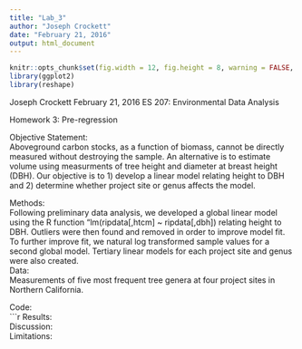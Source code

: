 ```yaml
---
title: "Lab_3"
author: "Joseph Crockett"
date: "February 21, 2016"
output: html_document
---
```

```r
knitr::opts_chunk$set(fig.width = 12, fig.height = 8, warning = FALSE, message = FALSE)
library(ggplot2)
library(reshape)
```

Joseph Crockett
February 21, 2016
ES 207: Environmental Data Analysis

Homework 3: Pre-regression

Objective Statement:  
Aboveground carbon stocks, as a function of biomass, cannot be directly measured without destroying the sample.  An alternative is to estimate volume using measurments of tree height and diameter at breast height (DBH). Our objective is to 1) develop a linear model relating height to DBH and 2) determine whether project site or genus affects the model.  

Methods:  
Following preliminary data analysis, we developed a global linear model using the R function "lm(ripdata[,htcm] ~ ripdata[,dbh]) relating height to DBH.  Outliers were then found and removed in order to improve model fit. To further improve fit, we natural log transformed sample values for a second global model. Tertiary linear models for each project site and genus were also created.   
Data:  
Measurements of five most frequent tree genera at four project sites in Northern California.   

Code:  
```r

Results:  
Discussion:  
Limitations:  